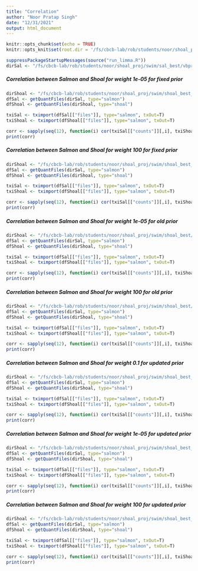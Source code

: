 ```yaml
---
title: "Correlation"
author: "Noor Pratap Singh"
date: "12/31/2021"
output: html_document
---
```


```r
knitr::opts_chunk$set(echo = TRUE)
knitr::opts_knit$set(root.dir = '/fs/cbcb-lab/rob/students/noor/shoal_proj/')
```

```r
suppressPackageStartupMessages(source("run_limma.R"))
dirSal <- "/fs/cbcb-lab/rob/students/noor/shoal_proj/swim/sal_best/vbprior=1e0"
```

##### Correlation between Salmon and Shoal for weight 1e-05 for fixed prior
```r
dirShoal <- "/fs/cbcb-lab/rob/students/noor/shoal_proj/swim/shoal_best_fixed_prior/vbprior=1e0/c=1e-05"
dfSal <- getQuantFiles(dirSal, type="salmon")
dfShoal <- getQuantFiles(dirShoal, type="shoal")

txiSal <- tximport(dfSal[["files"]], type="salmon", txOut=T)
txiShoal <- tximport(dfShoal[["files"]], type="salmon", txOut=T)

corr <- sapply(seq(12), function(i) cor(txiSal[["counts"]][,i], txiShoal[["counts"]][,i], method = "spearman"))
print(corr)
```

##### Correlation between Salmon and Shoal for weight 100 for fixed prior
```r
dirShoal <- "/fs/cbcb-lab/rob/students/noor/shoal_proj/swim/shoal_best_fixed_prior/vbprior=1e0/c=100"
dfSal <- getQuantFiles(dirSal, type="salmon")
dfShoal <- getQuantFiles(dirShoal, type="shoal")

txiSal <- tximport(dfSal[["files"]], type="salmon", txOut=T)
txiShoal <- tximport(dfShoal[["files"]], type="salmon", txOut=T)

corr <- sapply(seq(12), function(i) cor(txiSal[["counts"]][,i], txiShoal[["counts"]][,i], method = "spearman"))
print(corr)
```

##### Correlation between Salmon and Shoal for weight 1e-05 for old prior
```r
dirShoal <- "/fs/cbcb-lab/rob/students/noor/shoal_proj/swim/shoal_best/vbprior=1e0/c=1e-05"
dfSal <- getQuantFiles(dirSal, type="salmon")
dfShoal <- getQuantFiles(dirShoal, type="shoal")

txiSal <- tximport(dfSal[["files"]], type="salmon", txOut=T)
txiShoal <- tximport(dfShoal[["files"]], type="salmon", txOut=T)

corr <- sapply(seq(12), function(i) cor(txiSal[["counts"]][,i], txiShoal[["counts"]][,i], method = "spearman"))
print(corr)
```

##### Correlation between Salmon and Shoal for weight 100 for old prior
```r
dirShoal <- "/fs/cbcb-lab/rob/students/noor/shoal_proj/swim/shoal_best/vbprior=1e0/c=100"
dfSal <- getQuantFiles(dirSal, type="salmon")
dfShoal <- getQuantFiles(dirShoal, type="shoal")

txiSal <- tximport(dfSal[["files"]], type="salmon", txOut=T)
txiShoal <- tximport(dfShoal[["files"]], type="salmon", txOut=T)

corr <- sapply(seq(12), function(i) cor(txiSal[["counts"]][,i], txiShoal[["counts"]][,i], method = "spearman"))
print(corr)
```

##### Correlation between Salmon and Shoal for weight 0.1 for updated prior
```r
dirShoal <- "/fs/cbcb-lab/rob/students/noor/shoal_proj/swim/shoal_best_updated/vbprior=1e0/c=0.1"
dfSal <- getQuantFiles(dirSal, type="salmon")
dfShoal <- getQuantFiles(dirShoal, type="shoal")

txiSal <- tximport(dfSal[["files"]], type="salmon", txOut=T)
txiShoal <- tximport(dfShoal[["files"]], type="salmon", txOut=T)

corr <- sapply(seq(12), function(i) cor(txiSal[["counts"]][,i], txiShoal[["counts"]][,i], method = "spearman"))
print(corr)
```

##### Correlation between Salmon and Shoal for weight 1e-05 for updated prior
```r
dirShoal <- "/fs/cbcb-lab/rob/students/noor/shoal_proj/swim/shoal_best_updated/vbprior=1e0/c=1e-05"
dfSal <- getQuantFiles(dirSal, type="salmon")
dfShoal <- getQuantFiles(dirShoal, type="shoal")

txiSal <- tximport(dfSal[["files"]], type="salmon", txOut=T)
txiShoal <- tximport(dfShoal[["files"]], type="salmon", txOut=T)

corr <- sapply(seq(12), function(i) cor(txiSal[["counts"]][,i], txiShoal[["counts"]][,i], method = "spearman"))
print(corr)
```

##### Correlation between Salmon and Shoal for weight 100 for updated prior
```r
dirShoal <- "/fs/cbcb-lab/rob/students/noor/shoal_proj/swim/shoal_best_updated/vbprior=1e0/c=100"
dfSal <- getQuantFiles(dirSal, type="salmon")
dfShoal <- getQuantFiles(dirShoal, type="shoal")

txiSal <- tximport(dfSal[["files"]], type="salmon", txOut=T)
txiShoal <- tximport(dfShoal[["files"]], type="salmon", txOut=T)

corr <- sapply(seq(12), function(i) cor(txiSal[["counts"]][,i], txiShoal[["counts"]][,i], method = "spearman"))
print(corr)
```